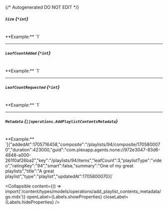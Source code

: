 {/* Autogenerated DO NOT EDIT  */}

##### `Size` *{`*int`}*
<br/>
**Example:** `1`

---
##### `LeafCountAdded` *{`*int`}*
<br/>
**Example:** `1`

---
##### `LeafCountRequested` *{`*int`}*
<br/>
**Example:** `1`

---
##### `Metadata` *{`[]operations.AddPlaylistContentsMetadata`}*
<br/>
**Example:** `[{"addedAt":1705716458,"composite":"/playlists/94/composite/1705800070","duration":423000,"guid":"com.plexapp.agents.none://972e3047-83d6-4848-a000-261f0af26ba2","key":"/playlists/94/items","leafCount":3,"playlistType":"video","ratingKey":"94","smart":false,"summary":"One of my great playlists","title":"A great playlist","type":"playlist","updatedAt":1705800070}]`

<Collapsible content={() => import('/content/types/models/operations/add_playlist_contents_metadata/go.mdx')} openLabel={Labels.showProperties} closeLabel={Labels.hideProperties} />



